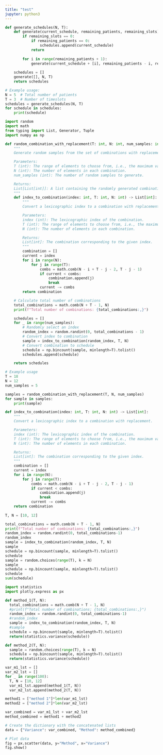 ```yaml
---
title: "test"
jupyter: python3
---
```


```python

def generate_schedules(N, T):
    def generate(current_schedule, remaining_patients, remaining_slots):
        if remaining_slots == 0:
            if remaining_patients == 0:
                schedules.append(current_schedule)
            return
        
        for i in range(remaining_patients + 1):
            generate(current_schedule + [i], remaining_patients - i, remaining_slots - 1)
    
    schedules = []
    generate([], N, T)
    return schedules

# Example usage:
N = 5  # Total number of patients
T = 3  # Number of timeslots
schedules = generate_schedules(N, T)
for schedule in schedules:
    print(schedule)

```

```python
import random
import math
from typing import List, Generator, Tuple
import numpy as np

def random_combination_with_replacement(T: int, N: int, num_samples: int) -> List[List[int]]:
    """
    Generate random samples from the set of combinations with replacement without generating the entire population.

    Parameters:
    T (int): The range of elements to choose from, i.e., the maximum value plus one.
    N (int): The number of elements in each combination.
    num_samples (int): The number of random samples to generate.

    Returns:
    List[List[int]]: A list containing the randomly generated combinations.
    """
    def index_to_combination(index: int, T: int, N: int) -> List[int]:
        """
        Convert a lexicographic index to a combination with replacement.

        Parameters:
        index (int): The lexicographic index of the combination.
        T (int): The range of elements to choose from, i.e., the maximum value plus one.
        N (int): The number of elements in each combination.

        Returns:
        List[int]: The combination corresponding to the given index.
        """
        combination = []
        current = index
        for i in range(N):
            for j in range(T):
                combs = math.comb(N - i + T - j - 2, T - j - 1)
                if current < combs:
                    combination.append(j)
                    break
                current -= combs
        return combination

    # Calculate total number of combinations
    total_combinations = math.comb(N + T - 1, N)
    print(f"Total number of combinations: {total_combinations:,}")

    schedules = []
    for _ in range(num_samples):
        # Randomly select an index
        random_index = random.randint(0, total_combinations - 1)
        # Convert index to combination
        sample = index_to_combination(random_index, T, N)
        # Convert combination to schedule
        schedule = np.bincount(sample, minlength=T).tolist()
        schedules.append(schedule)

    return schedules

# Example usage
T = 18
N = 12
num_samples = 5

samples = random_combination_with_replacement(T, N, num_samples)
for sample in samples:
    print(sample)
```

```python
def index_to_combination(index: int, T: int, N: int) -> List[int]:
    """
    Convert a lexicographic index to a combination with replacement.

    Parameters:
    index (int): The lexicographic index of the combination.
    T (int): The range of elements to choose from, i.e., the maximum value plus one.
    N (int): The number of elements in each combination.

    Returns:
    List[int]: The combination corresponding to the given index.
    """
    combination = []
    current = index
    for i in range(N):
        for j in range(T):
            combs = math.comb(N - i + T - j - 2, T - j - 1)
            if current < combs:
                combination.append(j)
                break
            current -= combs
    return combination
  
T, N = [10, 12]

total_combinations = math.comb(N + T - 1, N)
print(f"Total number of combinations: {total_combinations:,}")
random_index = random.randint(0, total_combinations-1)
random_index
sample = index_to_combination(random_index, T, N)
sample
schedule = np.bincount(sample, minlength=T).tolist()
schedule
sample = random.choices(range(T), k = N)
sample
schedule = np.bincount(sample, minlength=T).tolist()
schedule
sum(schedule)
```

```python
import statistics
import plotly.express as px

def method_1(T, N):
  total_combinations = math.comb(N + T - 1, N)
  #print(f"Total number of combinations: {total_combinations:,}")
  random_index = random.randint(0, total_combinations-1)
  #random_index
  sample = index_to_combination(random_index, T, N)
  #sample
  schedule = np.bincount(sample, minlength=T).tolist()
  return(statistics.variance(schedule))

def method_2(T, N):
  sample = random.choices(range(T), k = N)
  schedule = np.bincount(sample, minlength=T).tolist()
  return(statistics.variance(schedule))

var_m1_lst = []
var_m2_lst = []
for _ in range(100):
  T, N = [10, 12]
  var_m1_lst.append(method_1(T, N))
  var_m2_lst.append(method_2(T, N))

method1 = ["method 1"]*len(var_m1_lst)
method2 = ["method 2"]*len(var_m2_lst)

var_combined = var_m1_lst + var_m2_lst
method_combined = method1 + method2

# Create the dictionary with the concatenated lists
data = {"Variance": var_combined, "Method": method_combined}

# Plot data
fig = px.scatter(data, y="Method", x="Variance")
fig.show()
  
```
